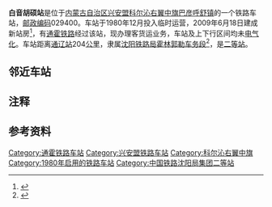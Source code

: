{{noteTA
|1=zh-cn:始发车次; zh-hk:列車班次;
|2=zh-cn:车次; zh-hk:班次;
}}
{{Infobox China railway station
|车站名称 = 白音胡硕站
|图片 = 
|图片介绍 = 
|其他名称 = 
|车站拼音 = Baiyinhushuo
|英文名称 = Baiyinhushuo Railway Station
|车站代码 = 57092<ref>{{cite book|title=中华人民共和国铁路车站代码（GB/T 10302-2010）|publisher=中国标准出版社|year=2010|isbn=155066140495|ignore-isbn-error=true|pages=3}}</ref>
|电报码 = BCD<ref>{{cite book|author=铁道部电子计算技术中心, 铁道部运输局|title=铁路车站站名代码表：TMIS使用|publisher=中国铁道出版社|location=北京|year=1998|isbn=9787113030995|pages=141}}</ref><ref>{{cite book|author=[[中华人民共和国铁道部|中华人民共和国铁道部]]|title=铁路电报站名略号（2012）|publisher=中国铁道出版社|location=北京|year=2012|unified=15113·3468|pages=5}}</ref>
|拼音码 = BYS
|address = [[内蒙古自治区|内蒙古自治区]][[兴安盟|兴安盟]][[科尔沁右翼中旗|科尔沁右翼中旗]][[巴彦呼舒镇|巴彦呼舒镇]]
|坐标 = {{coord|45.013255|N|121.435385|E|display=inline,title}}
|归属 = [[沈阳铁路局|沈阳铁路局]][[霍林郭勒车务段|霍林郭勒车务段]]{{NoteTag|1=原白音胡硕车务段，2012年搬迁至[[霍林郭勒市|霍林郭勒市]]，2013年12月26日更名<ref>{{cite web|url=http://www.sytlj.com/gk/ShowArticle.aspx?id=1,30|title=霍林郭勒车务段自然概况|publisher=[[中国铁路沈阳局集团有限公司|中国铁路沈阳局集团有限公司]]|date=2017-04-11|accessdate=2018-05-11|archive-date=2018-05-11|archive-url=https://web.archive.org/web/20180511013106/http://www.sytlj.com/gk/ShowArticle.aspx?id=1,30|dead-url=no}}</ref>}}
|线路 = [[通霍铁路|通霍铁路]]
|车站等级 = [[二等站_(中国大陆)|二等站]]
}}
'''白音胡硕站'''是位于[[内蒙古自治区|内蒙古自治区]][[兴安盟|兴安盟]][[科尔沁右翼中旗|科尔沁右翼中旗]][[巴彦呼舒镇|巴彦呼舒镇]]{{NoteTag|1=“巴彦呼舒” 和“白音胡硕”是同一[[蒙古语|蒙古语]]地名“{{MongolUnicode|ᠪᠠᠶᠠᠨᠬᠤᠰᠢᠭᠤ}}”的不同译法<ref>{{cite web|url=http://www.qhnews.com/qhly/system/2017/04/07/012281690.shtml|title=三江源：极地之山的人文诱惑|publisher=[[青海日报|青海日报]]|date=2017-04-07|accessdate=2018-05-11|archive-date=2019-09-02|archive-url=https://web.archive.org/web/20190902183545/http://www.qhnews.com/qhly/system/2017/04/07/012281690.shtml|dead-url=no}}</ref>。}}的一个铁路车站，[[邮政编码|邮政编码]]029400。车站于1980年12月投入临时运营，2009年6月18日建成新站房<ref>{{cite web|author=郑志云|url=http://www.peoplerail.com/rail/show-468-88363-1.html|title=白音胡硕站：草原上的璀璨明珠|publisher=[[人民铁道|人民铁道]]|date=2011-01-24|accessdate=2018-05-11|archive-date=2021-01-28|archive-url=https://web.archive.org/web/20210128050014/http://www.peoplerail.com/rail/show-468-88363-1.html|dead-url=no}}</ref>，有[[通霍铁路|通霍铁路]]经过该站，现办理客货运业务，车站及上下行区间均未[[电气化|电气化]]。车站距离[[通辽站|通辽站]]204[[公里|公里]]，隶属[[沈阳铁路局|沈阳铁路局]][[霍林郭勒车务段|霍林郭勒车务段]]<ref>{{cite news|url=http://www.sytlj.com/ShowArticle.aspx?id=2,1550|title=草原深处的“ 明珠”——白音胡硕站落实“五个常态化”创建民族特色服务品牌纪实|publisher=沈阳铁道报|date=2014-08-22|accessdate=2016-09-29|archive-date=2018-05-11|archive-url=https://web.archive.org/web/20180511081032/http://www.sytlj.com/ShowArticle.aspx?id=2,1550|dead-url=no}}</ref>，是[[二等站_(中国大陆)|二等站]]。

== 邻近车站 ==
{{start rail box|[[File:China_Railways.svg|16px]] [[中国铁路|中国铁路]]}}
{{s-inop|[[布敦化站|布敦化站]]|{{站|通辽}}方向}}
{{s-line|[[通霍铁路|通霍铁路]]<br />{{0}}← 7km 白音胡硕站 14km →}}
{{s-inop|[[伊和哈达站|伊和哈达站]]|{{站|霍林河}}方向}}
{{end box}}

== 注释 ==
{{NoteFoot}}

== 参考资料 ==
{{reflist}}

{{通霍铁路}}

[[Category:通霍铁路车站|Category:通霍铁路车站]]
[[Category:兴安盟铁路车站|Category:兴安盟铁路车站]]
[[Category:科尔沁右翼中旗|Category:科尔沁右翼中旗]]
[[Category:1980年启用的铁路车站|Category:1980年启用的铁路车站]]
[[Category:中国铁路沈阳局集团二等站|Category:中国铁路沈阳局集团二等站]]